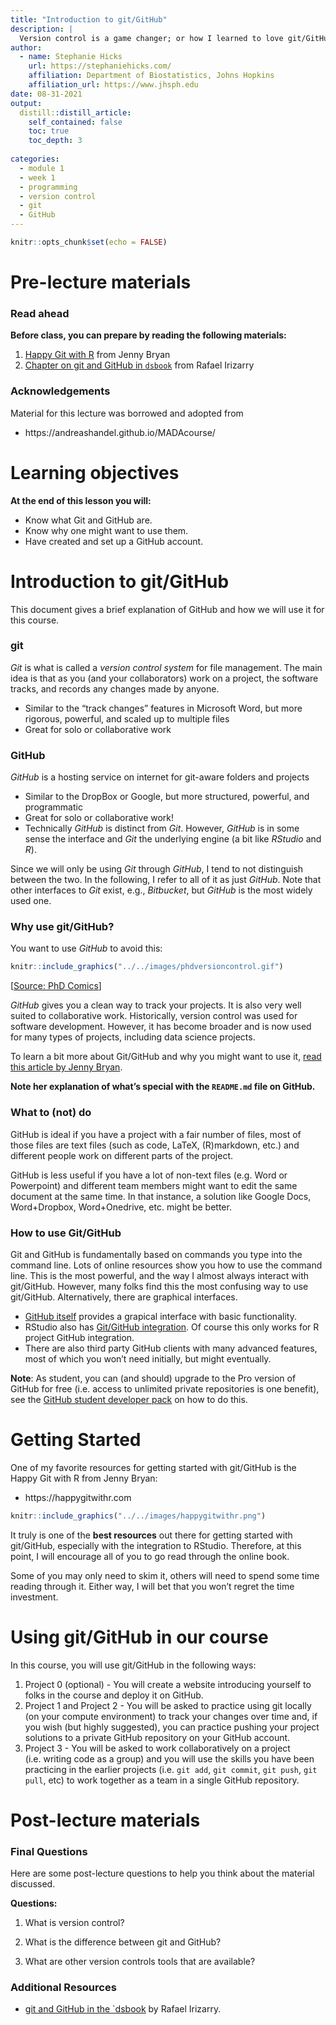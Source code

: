 ```yaml
---
title: "Introduction to git/GitHub"
description: |
  Version control is a game changer; or how I learned to love git/GitHub
author:
  - name: Stephanie Hicks
    url: https://stephaniehicks.com/
    affiliation: Department of Biostatistics, Johns Hopkins
    affiliation_url: https://www.jhsph.edu
date: 08-31-2021
output:
  distill::distill_article:
    self_contained: false
    toc: true
    toc_depth: 3
    
categories:
  - module 1
  - week 1
  - programming
  - version control
  - git
  - GitHub
---
```



```r
knitr::opts_chunk$set(echo = FALSE)
```

<!-- Add interesting quote -->


# Pre-lecture materials

### Read ahead

:::resources

**Before class, you can prepare by reading the following materials:**

1. [Happy Git with R](https://happygitwithr.com) from Jenny Bryan
2. [Chapter on git and GitHub in `dsbook`](https://rafalab.github.io/dsbook/git.html) from Rafael Irizarry

:::


### Acknowledgements

Material for this lecture was borrowed and adopted from

- https://andreashandel.github.io/MADAcourse/

# Learning objectives

:::keyideas

**At the end of this lesson you will:**

- Know what Git and GitHub are.
- Know why one might want to use them.
- Have created and set up a GitHub account.

:::


# Introduction to git/GitHub

This document gives a brief explanation of GitHub and how we will use it for this course.

### git 
_Git_ is what is called a _version control system_ for file management. The main idea is that as you (and your collaborators) work on a project, the software tracks, and records any changes made by anyone. 

- Similar to the "track changes" features in Microsoft Word, but more rigorous, powerful, and scaled up to multiple files
- Great for solo or collaborative work 


### GitHub 

_GitHub_ is a hosting service on internet for git-aware folders and projects

- Similar to the DropBox or Google, but more structured, powerful, and programmatic
- Great for solo or collaborative work!
- Technically _GitHub_ is distinct from _Git_. However, _GitHub_ is in some sense the interface and _Git_ the underlying engine (a bit like _RStudio_ and _R_). 

Since we will only be using _Git_ through _GitHub_, I tend to not distinguish between the two. In the following, I refer to all of it as just _GitHub_. Note that other interfaces to _Git_ exist, e.g., _Bitbucket_, but _GitHub_ is the most widely used one.


### Why use git/GitHub?

You want to use _GitHub_ to avoid this:

```r
knitr::include_graphics("../../images/phdversioncontrol.gif")
```

[[Source: PhD Comics](http://phdcomics.com/comics/archive_print.php?comicid=1531)]

_GitHub_ gives you a clean way to track your projects. It is also very well suited to collaborative work. Historically, version control was used for software development. However, it has become broader and is now used for many types of projects, including data science projects.

To learn a bit more about Git/GitHub and why you might want to use it, [read this article by Jenny Bryan](https://peerj.com/preprints/3159/). 

**Note her explanation of what's special with the `README.md` file on GitHub.**


### What to (not) do

GitHub is ideal if you have a project with a fair number of files, most of those files are text files (such as code, LaTeX, (R)markdown, etc.) and different people work on different parts of the project.

GitHub is less useful if you have a lot of non-text files (e.g. Word or Powerpoint) and different team members might want to edit the same document at the same time. In that instance, a solution like Google Docs, Word+Dropbox, Word+Onedrive, etc. might be better.


### How to use Git/GitHub

Git and GitHub is fundamentally based on commands you type into the command line. Lots of online resources show you how to use the command line. This is the most powerful, and the way I almost always interact with git/GitHub. However, many folks find this the most confusing way to use git/GitHub. Alternatively, there are graphical interfaces. 

- [GitHub itself](https://desktop.github.com/) provides a grapical interface with basic functionality. 
- RStudio also has [Git/GitHub integration](https://happygitwithr.com/rstudio-git-github.html). Of course this only works for R project GitHub integration. 
- There are also third party GitHub clients with many advanced features, most of which you won't need initially, but might eventually. 

**Note**: As student, you can (and should) upgrade to the Pro version of GitHub for free (i.e. access to unlimited private repositories is one benefit), see the [GitHub student developer pack](https://education.github.com/pack) on how to do this. 


# Getting Started

One of my favorite resources for getting started with git/GitHub is the Happy Git with R from Jenny Bryan: 

- https://happygitwithr.com 

```r
knitr::include_graphics("../../images/happygitwithr.png")
```

It truly is one of the **best resources** out there for getting started with git/GitHub, especially with the integration to RStudio. Therefore, at this point, I will encourage all of you to go read through the online book. 

Some of you may only need to skim it, others will need to spend some time reading through it. Either way, I will bet that you won't regret the time investment. 

# Using git/GitHub in our course

In this course, you will use git/GitHub in the following ways: 

1. Project 0 (optional) - You will create a website introducing yourself to folks in the course and deploy it on GitHub.
2. Project 1 and Project 2 - You will be asked to practice using git locally (on your compute environment) to track your changes over time and, if you wish (but highly suggested), you can practice pushing your project solutions to a private GitHub repository on your GitHub account. 
3. Project 3 - You will be asked to work collaboratively on a project (i.e. writing code as a group) and you will use the skills you have been practicing in the earlier projects (i.e. `git add`, `git commit`, `git push`, `git pull`, etc) to work together as a team in a single GitHub repository. 

# Post-lecture materials

### Final Questions 

Here are some post-lecture questions to help you think about the material discussed.

:::questions

**Questions:**

1. What is version control? 

2. What is the difference between git and GitHub? 

3. What are other version controls tools that are available? 

:::


### Additional Resources 

:::resources 

- [git and GitHub in the `dsbook](https://rafalab.github.io/dsbook/git.html) by Rafael Irizarry.

::: 
